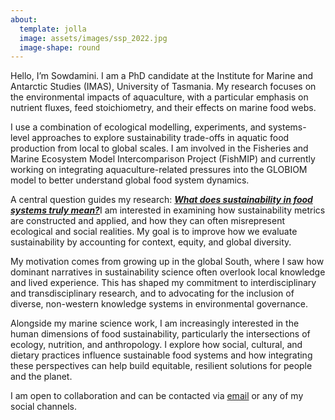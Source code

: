 ```yaml
---
about:
  template: jolla
  image: assets/images/ssp_2022.jpg
  image-shape: round
---
```


<p>

Hello, I’m Sowdamini. I am a PhD candidate at the Institute for Marine and Antarctic Studies (IMAS), University of Tasmania. My research focuses on the environmental impacts of aquaculture, with a particular emphasis on nutrient fluxes, feed stoichiometry, and their effects on marine food webs.

I use a combination of ecological modelling, experiments, and systems-level approaches to explore sustainability trade-offs in aquatic food production from local to global scales. I am involved in the Fisheries and Marine Ecosystem Model Intercomparison Project (FishMIP) and currently working on integrating aquaculture-related pressures into the GLOBIOM model to better understand global food system dynamics.

A central question guides my research: [***What does sustainability in food systems truly mean?***]{.underline}I am interested in examining how sustainability metrics are constructed and applied, and how they can often misrepresent ecological and social realities. My goal is to improve how we evaluate sustainability by accounting for context, equity, and global diversity.

My motivation comes from growing up in the global South, where I saw how dominant narratives in sustainability science often overlook local knowledge and lived experience. This has shaped my commitment to interdisciplinary and transdisciplinary research, and to advocating for the inclusion of diverse, non-western knowledge systems in environmental governance.

Alongside my marine science work, I am increasingly interested in the human dimensions of food sustainability, particularly the intersections of ecology, nutrition, and anthropology. I explore how social, cultural, and dietary practices influence sustainable food systems and how integrating these perspectives can help build equitable, resilient solutions for people and the planet.

I am open to collaboration and can be contacted via [email](mailto:sowdamini.sp@gmail.com) or any of my social channels.

<p>
